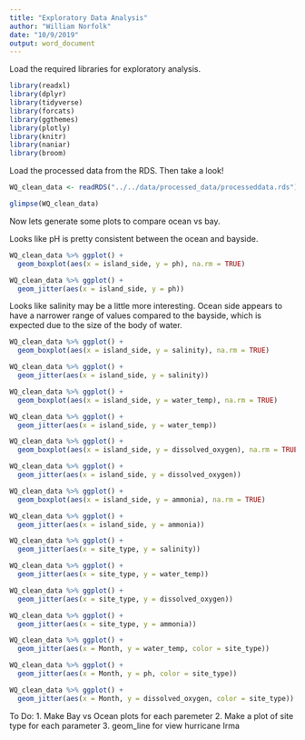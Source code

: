 ```yaml
---
title: "Exploratory Data Analysis"
author: "William Norfolk"
date: "10/9/2019"
output: word_document
---
```


Load the required libraries for exploratory analysis.

```r
library(readxl)
library(dplyr)
library(tidyverse)
library(forcats)
library(ggthemes)
library(plotly)
library(knitr)
library(naniar)
library(broom)
```

Load the processed data from the RDS. Then take a look!

```r
WQ_clean_data <- readRDS("../../data/processed_data/processeddata.rds")

glimpse(WQ_clean_data)
```


Now lets generate some plots to compare ocean vs bay. 

Looks like pH is pretty consistent between the ocean and bayside.

```r
WQ_clean_data %>% ggplot() + 
  geom_boxplot(aes(x = island_side, y = ph), na.rm = TRUE)

WQ_clean_data %>% ggplot() + 
  geom_jitter(aes(x = island_side, y = ph))
```

Looks like salinity may be a little more interesting. Ocean side appears to have a narrower range of values compared to the bayside,  which is expected due to the size of the body of water.

```r

WQ_clean_data %>% ggplot() + 
  geom_boxplot(aes(x = island_side, y = salinity), na.rm = TRUE)

WQ_clean_data %>% ggplot() + 
  geom_jitter(aes(x = island_side, y = salinity))
```



```r
WQ_clean_data %>% ggplot() + 
  geom_boxplot(aes(x = island_side, y = water_temp), na.rm = TRUE)

WQ_clean_data %>% ggplot() + 
  geom_jitter(aes(x = island_side, y = water_temp))
```

```r
WQ_clean_data %>% ggplot() + 
  geom_boxplot(aes(x = island_side, y = dissolved_oxygen), na.rm = TRUE)

WQ_clean_data %>% ggplot() + 
  geom_jitter(aes(x = island_side, y = dissolved_oxygen))
```

```r
WQ_clean_data %>% ggplot() + 
  geom_boxplot(aes(x = island_side, y = ammonia), na.rm = TRUE)

WQ_clean_data %>% ggplot() + 
  geom_jitter(aes(x = island_side, y = ammonia))
```



```r
WQ_clean_data %>% ggplot() + 
  geom_jitter(aes(x = site_type, y = salinity))
```

```r
WQ_clean_data %>% ggplot() + 
  geom_jitter(aes(x = site_type, y = water_temp))
```

```r
WQ_clean_data %>% ggplot() + 
  geom_jitter(aes(x = site_type, y = dissolved_oxygen))
```

```r
WQ_clean_data %>% ggplot() + 
  geom_jitter(aes(x = site_type, y = ammonia))
```

```r
WQ_clean_data %>% ggplot() +
  geom_jitter(aes(x = Month, y = water_temp, color = site_type))
```

```r
WQ_clean_data %>% ggplot() +
  geom_jitter(aes(x = Month, y = ph, color = site_type))

```

```r
WQ_clean_data %>% ggplot() +
  geom_jitter(aes(x = Month, y = dissolved_oxygen, color = site_type))
```


To Do:
1. Make Bay vs Ocean plots for each paremeter
2. Make a plot of site type for each parameter
3. geom_line for view hurricane Irma